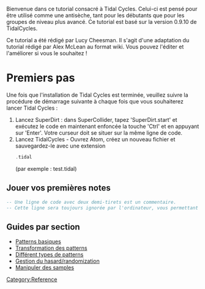 <languages />
Bienvenue dans ce tutorial consacré à Tidal Cycles. Celui-ci est pensé pour être utilisé comme une antisèche, tant pour les débutants que pour les groupes de niveau plus avancé. Ce tutorial est basé sur la version 0.9.10 de TidalCycles. 

Ce tutorial a été rédigé par Lucy Cheesman. Il s'agit d'une adaptation du tutorial rédigé par Alex McLean au format wiki. Vous pouvez l'éditer et l'améliorer si vous le souhaitez !

= Premiers pas =

Une fois que l'installation de Tidal Cycles est terminée, veuillez suivre la procédure de démarrage suivante à chaque fois que vous souhaiterez lancer Tidal Cycles :

# Lancez SuperDirt : dans SuperCollider, tapez 'SuperDirt.start' et exécutez le code en maintenant enfoncée la touche 'Ctrl' et en appuyant sur 'Enter'. Votre curseur doit se situer sur la même ligne de code.
# Lancez TidalCycles - Ouvrez Atom, créez un nouveau fichier et sauvegardez-le avec une extension <syntaxhighlight lang="Haskell"inline>.tidal</syntaxhighlight> (par exemple : test.tidal)

== Jouer vos premières notes ==

<syntaxhighlight lang="Haskell">
-- Une ligne de code avec deux demi-tirets est un commentaire.
-- Cette ligne sera toujours ignorée par l'ordinateur, vous permettant d'annoter le code.

</syntaxhighlight>

== Guides par section ==

* [[Basic Patterns|Patterns basiques]]
* [[Transforming Patterns|Transformation des patterns]]
* [[Different Kinds of Pattern|Différent types de patterns]]
* [[Randomness|Gestion du hasard/randomization]]
* [[Manipulating samples|Manipuler des samples]]

[[Category:Reference]]